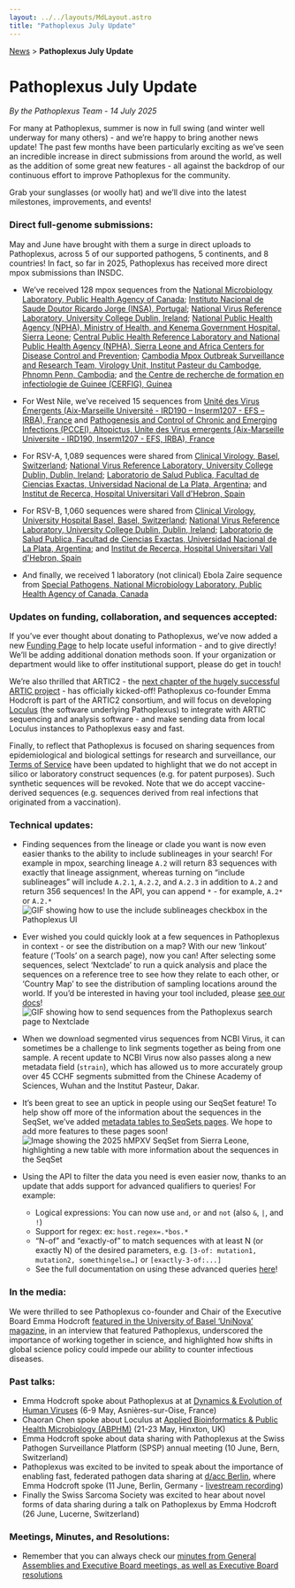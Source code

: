 ```yaml
---
layout: ../../layouts/MdLayout.astro
title: "Pathoplexus July Update"
---
```


<div>
    <a href="/news">News</a> > <b>Pathoplexus July Update</b>
</div>

# Pathoplexus July Update

*By the Pathoplexus Team - 14 July 2025*

For many at Pathoplexus, summer is now in full swing (and winter well underway for many others) - and we’re happy to bring another news update! The past few months have been particularly exciting as we’ve seen an incredible increase in direct submissions from around the world, as well as the addition of some great new features - all against the backdrop of our continuous effort to improve Pathoplexus for the community.

Grab your sunglasses (or woolly hat) and we’ll dive into the latest milestones, improvements, and events!

### Direct full-genome submissions:
May and June have brought with them a surge in direct uploads to Pathoplexus, across 5 of our supported pathogens, 5 continents, and 8 countries! In fact, so far in 2025, Pathoplexus has received more direct mpox submissions than INSDC. 

- We’ve received 128 mpox sequences from the [National Microbiology Laboratory, Public Health Agency of Canada](https://pathoplexus.org/mpox/search?visibility_groupName=true&column_dataUseTerms=true&visibility_groupId=true&groupId=397); [Instituto Nacional de Saude Doutor Ricardo Jorge (INSA), Portugal](https://pathoplexus.org/mpox/search?visibility_releasedAtTimestamp=true&visibility_groupId=true&groupId=265); [National Virus Reference Laboratory, University College Dublin, Ireland](https://pathoplexus.org/mpox/search?visibility_releasedAtTimestamp=true&visibility_groupId=true&groupId=463); [National Public Health Agency (NPHA), Ministry of Health, and Kenema Government Hospital, Sierra Leone](https://pathoplexus.org/mpox/search?visibility_releasedAtTimestamp=true&isRevocation=false&visibility_groupName=true&groupName=KGHSL_VHF_LAB&releasedAtTimestampTo=1750982399); [Central Public Health Reference Laboratory and National Public Health Agency (NPHA), Sierra Leone and Africa Centers for Disease Control and Prevention](https://pathoplexus.org/mpox/search?visibility_groupName=true&visibility_groupId=true&groupId=499); [Cambodia Mpox Outbreak Surveillance and Research Team, Virology Unit, Institut Pasteur du Cambodge, Phnomn Penn, Cambodia](https://pathoplexus.org/mpox/search?visibility_groupName=true&visibility_groupId=true&groupId=500); and [the Centre de recherche de formation en infectiologie de Guinee (CERFIG), Guinea](https://pathoplexus.org/mpox/search?visibility_releasedAtTimestamp=true&isRevocation=false&visibility_groupId=true&visibility_groupName=true&groupId=538)

- For West Nile, we’ve received 15 sequences from [Unité des Virus Émergents (Aix-Marseille Université - IRD190 – Inserm1207 - EFS – IRBA), France](https://pathoplexus.org/west-nile/search?visibility_releasedAtTimestamp=true&releasedAtTimestampFrom=1748031219&releasedAtTimestampTo=1748031221&visibility_groupId=true&groupId=497) and [Pathogenesis and Control of Chronic and Emerging Infections (PCCEI), Altopictus, Unite des Virus emergents (Aix-Marseille Universite - IRD190, Inserm1207 - EFS, IRBA), France](https://pathoplexus.org/west-nile/search?visibility_releasedAtTimestamp=true&isRevocation=false&visibility_groupName=true&groupName=UVE+seq)

- For RSV-A, 1,089 sequences were shared from [Clinical Virology, Basel, Switzerland](https://pathoplexus.org/rsv-a/search?visibility_groupName=true&visibility_submittedAtTimestamp=true&submittedAtTimestampTo=1750982399&visibility_groupId=true&groupId=430); [National Virus Reference Laboratory, University College Dublin, Dublin, Ireland](https://pathoplexus.org/rsv-a/search?visibility_groupName=true&visibility_groupId=true&groupId=463); [Laboratorio de Salud Publica, Facultad de Ciencias Exactas, Universidad Nacional de La Plata, Argentina](https://pathoplexus.org/rsv-a/search?visibility_releasedAtTimestamp=true&visibility_groupName=true&visibility_groupId=true&groupId=531); and [Institut de Recerca, Hospital Universitari Vall d'Hebron, Spain](https://pathoplexus.org/rsv-a/search?visibility_releasedAtTimestamp=true&releasedAtTimestampFrom=1751288450&isRevocation=&visibility_groupId=true&groupId=540&releasedAtTimestampTo=1752278399)

- For RSV-B, 1,060 sequences were shared from [Clinical Virology, University Hospital Basel, Basel, Switzerland](https://pathoplexus.org/rsv-b/search?visibility_submittedAtTimestamp=true&visibility_groupName=true&column_submittedAtTimestamp=true&visibility_groupId=true&groupId=430); [National Virus Reference Laboratory, University College Dublin, Dublin, Ireland](https://pathoplexus.org/rsv-b/search?visibility_groupName=true&visibility_groupId=true&groupId=463); [Laboratorio de Salud Publica, Facultad de Ciencias Exactas, Universidad Nacional de La Plata, Argentina](https://pathoplexus.org/rsv-b/search?visibility_releasedAtTimestamp=true&visibility_groupName=true&visibility_groupId=true&groupId=531); and [Institut de Recerca, Hospital Universitari Vall d'Hebron, Spain](https://pathoplexus.org/rsv-b/search?visibility_releasedAtTimestamp=true&releasedAtTimestampFrom=1751288992&releasedAtTimestampTo=1752278399&isRevocation=&visibility_groupName=true&visibility_groupId=true&groupId=540)

- And finally, we received 1 laboratory (not clinical) Ebola Zaire sequence from [Special Pathogens, National Microbiology Laboratory, Public Health Agency of Canada, Canada](https://pathoplexus.org/ebola-zaire/search?visibility_releasedAtTimestamp=true&isRevocation=false&visibility_groupName=true&visibility_groupId=true&groupId=397)

### Updates on funding, collaboration, and sequences accepted:
If you’ve ever thought about donating to Pathoplexus, we’ve now added a new [Funding Page](https://pathoplexus.org/about/funding) to help locate useful information - and to give directly! We’ll be adding additional donation methods soon. If your organization or department would like to offer institutional support, please do get in touch!

We’re also thrilled that ARTIC2 - the [next chapter of the hugely successful ARTIC project](https://www.birmingham.ac.uk/news/2025/ambitious-project-to-develop-low-cost-genome-sequencing-for-pathogens-known-and-unknown) - has officially kicked-off! Pathoplexus co-founder Emma Hodcroft is part of the ARTIC2 consortium, and will focus on developing [Loculus](https://loculus.org/) (the software underlying Pathoplexus) to integrate with ARTIC sequencing and analysis software - and make sending data from local Loculus instances to Pathoplexus easy and fast. 

Finally, to reflect that Pathoplexus is focused on sharing sequences from epidemiological and biological settings for research and surveillance, our [Terms of Service](https://pathoplexus.org/about/terms-of-use/terms-of-service) have been updated to highlight that we do not accept in silico or laboratory construct sequences (e.g. for patent purposes). Such synthetic sequences will be revoked. Note that we do accept vaccine-derived sequences (e.g. sequences derived from real infections that originated from a vaccination).

### Technical updates:

- Finding sequences from the lineage or clade you want is now even easier thanks to the ability to include sublineages in your search! For example in mpox, searching lineage `A.2` will return 83 sequences with exactly that lineage assignment, whereas turning on “include sublineages” will include `A.2.1`, `A.2.2`, and `A.2.3` in addition to `A.2` and return 356 sequences! In the API, you can append `*` - for example, `A.2*` or `A.2.*`
![GIF showing how to use the include sublineages checkbox in the Pathoplexus UI](/gifs/news/2025-07-14-july-update/lineages.gif)

- Ever wished you could quickly look at a few sequences in Pathoplexus in context - or see the distribution on a map? With our new ‘linkout’ feature (‘Tools’ on a search page), now you can! After selecting some sequences, select ‘Nextclade’ to run a quick analysis and place the sequences on a reference tree to see how they relate to each other, or ‘Country Map’ to see the distribution of sampling locations around the world. If you’d be interested in having your tool included, please [see our docs](https://pathoplexus.org/docs/how-to/use-tools-and-add-new-ones)!
![GIF showing how to send sequences from the Pathoplexus search page to Nextclade](/gifs/news/2025-07-14-july-update/nextcladeLinkOut.gif)

- When we download segmented virus sequences from NCBI Virus, it can sometimes be a challenge to link segments together as being from one sample. A recent update to NCBI Virus now also passes along a new metadata field (`strain`), which has allowed us to more accurately group over 45 CCHF segments submitted from the Chinese Academy of Sciences, Wuhan and the Institut Pasteur, Dakar.

- It’s been great to see an uptick in people using our SeqSet feature! To help show off more of the information about the sequences in the SeqSet, we’ve added [metadata tables to SeqSets pages](https://github.com/loculus-project/loculus/pull/4248). We hope to add more features to these pages soon!
![Image showing the 2025 hMPXV SeqSet from Sierra Leone, highlighting a new table with more information about the sequences in the SeqSet](/gifs/news/2025-07-14-july-update/seqSets.jpg)

- Using the API to filter the data you need is even easier now, thanks to an update that adds support for advanced qualifiers to queries! For example:
  - Logical expressions: You can now use `and`, `or` and `not` (also `&`, `|`, and `!`)
  - Support for regex: ex: `host.regex=.*bos.*`
  - “N-of” and “exactly-of” to match sequences with at least N (or exactly N) of the desired parameters, e.g. `[3-of: mutation1, mutation2, somethingelse…]` or `[exactly-3-of:...]` 
  - See the full documentation on using these advanced queries [here](https://lapis.cov-spectrum.org/open/v2/docs/concepts/advanced-query)!

### In the media:
We were thrilled to see Pathoplexus co-founder and Chair of the Executive Board Emma Hodcroft [featured in the University of Basel ‘UniNova’ magazine](https://www.unibas.ch/en/News-Events/Uni-Nova/Uni-Nova-145/Uni-Nova-145-Conversation-Emma-Hodcroft-Interview-Pathoplexus-Virus-Research-Data-US-Politics.html), in an interview that featured Pathoplexus, underscored the importance of working together in science, and highlighted how shifts in global science policy could impede our ability to counter infectious diseases.

### Past talks:

- Emma Hodcroft spoke about Pathoplexus at at [Dynamics & Evolution of Human Viruses](https://dynamicsevolution.org/event/5/) (6-9 May, Asnières-sur-Oise, France)
- Chaoran Chen spoke about Loculus at [Applied Bioinformatics & Public Health Microbiology (ABPHM)](https://coursesandconferences.wellcomeconnectingscience.org/event/applied-bioinformatics-public-health-microbiology-20250521/) (21-23 May, Hinxton, UK)
- Emma Hodcroft spoke about data sharing with Pathoplexus at the Swiss Pathogen Surveillance Platform (SPSP) annual meeting (10 June, Bern, Switzerland)
- Pathoplexus was excited to be invited to speak about the importance of enabling fast, federated pathogen data sharing at [d/acc Berlin](https://lemonade.social/e/iumyMgJE), where Emma Hodcroft spoke (11 June, Berlin, Germany - [livestream recording](https://x.com/i/broadcasts/1jMJgkOdMnwJL))
- Finally the Swiss Sarcoma Society was excited to hear about novel forms of data sharing during a talk on Pathoplexus by Emma Hodcroft (26 June, Lucerne, Switzerland)


### Meetings, Minutes, and Resolutions:
- Remember that you can always check our [minutes from General Assemblies and Executive Board meetings, as well as Executive Board resolutions](https://pathoplexus.org/about/governance/minutes)
